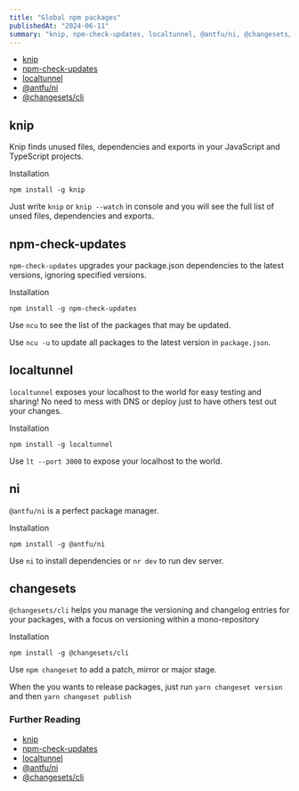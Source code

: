 ```yaml
---
title: "Global npm packages"
publishedAt: "2024-06-11"
summary: "knip, npm-check-updates, localtunnel, @antfu/ni, @changesets/cli"
---
```


- [knip](#knip)
- [npm-check-updates](#npm-check-updates)
- [localtunnel](#localtunnel)
- [@antfu/ni](#ni)
- [@changesets/cli](#changesets)


## knip

Knip finds unused files, dependencies and exports in your JavaScript and TypeScript projects.

Installation

```
npm install -g knip
```

Just write `knip` or `knip --watch` in console and you will see the full list of unsed files, dependencies and exports.


## npm-check-updates

`npm-check-updates` upgrades your package.json dependencies to the latest versions, ignoring specified versions.

Installation

```
npm install -g npm-check-updates
```

Use `ncu` to see the list of the packages that may be updated.

Use `ncu -u` to update all packages to the latest version in `package.json`.

## localtunnel

`localtunnel` exposes your localhost to the world for easy testing and sharing! No need to mess with DNS or deploy just to have others test out your changes.

Installation

```
npm install -g localtunnel
```

Use `lt --port 3000` to expose your localhost to the world.

## ni

`@antfu/ni` is a perfect package manager. 

Installation

```
npm install -g @antfu/ni
```

Use `ni` to install dependencies or `nr dev` to run dev server.

## changesets

`@changesets/cli` helps you manage the versioning and changelog entries for your packages, with a focus on versioning within a mono-repository

Installation

```
npm install -g @changesets/cli
```

Use `npm changeset` to add a patch, mirror or major stage.

When the you wants to release packages, just run `yarn changeset version` and then `yarn changeset publish`


### Further Reading

- [knip](https://www.npmjs.com/package/knip)
- [npm-check-updates](https://www.npmjs.com/package/npm-check-updates)
- [localtunnel](https://www.npmjs.com/package/localtunnel)
- [@antfu/ni](https://www.npmjs.com/package/@antfu/ni)
- [@changesets/cli](https://www.npmjs.com/package/@changesets/cli)

